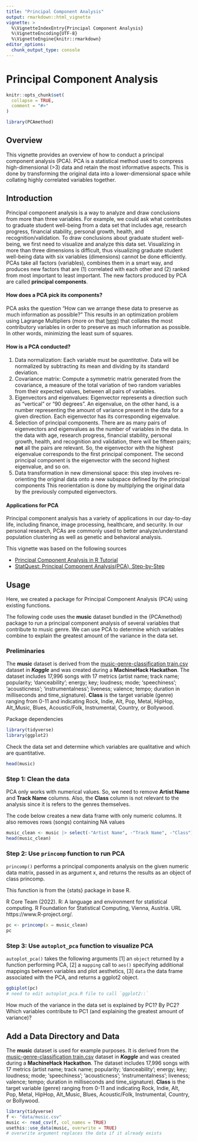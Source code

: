 ```yaml
---
title: "Principal Component Analysis"
output: rmarkdown::html_vignette
vignette: >
  %\VignetteIndexEntry{Principal Component Analysis}
  %\VignetteEncoding{UTF-8}
  %\VignetteEngine{knitr::rmarkdown}
editor_options: 
  chunk_output_type: console
---
```


# Principal Component Analysis {.unnumbered}

```r
knitr::opts_chunk$set(
  collapse = TRUE,
  comment = "#>"
)
```

```r
library(PCAmethod)
```

## Overview {.unnumbered}

This vignette provides an overview of how to conduct a principal component 
analysis (PCA). PCA is a statistical method used to compress high-dimensional 
(>3) data and retain the most informative aspects. This is done by transforming 
the original data into a lower-dimensional space while collating highly 
correlated variables together.

## Introduction {.unnumbered}

Principal component analysis is a way to analyze and draw conclusions from more than three variables. For example, we could ask what contributes to graduate student well-being from a data set that includes age, research progress, financial stability, personal growth, health, and recognition/validation. To draw conclusions about graduate student well-being, we first need to visualize and analyze this data set. Visualizing in more than three dimensions is difficult, thus visualizing graduate student well-being data with six variables (dimensions) cannot be done efficiently. PCAs take all factors (variables), combines them in a smart way, and produces new factors that are (1) correlated with each other and (2) ranked from most important to least important. The new factors produced by PCA are called **principal components**.  

#### How does a PCA pick its components? 

PCA asks the question "How can we arrange these data to preserve as much information as possible?" This results in an optimization problem using Lagrange Multipliers (more on that [here](https://medium.com/nerd-for-tech/pca-part-1-the-lagrangian-d66732b573ed)) that collates the most contributory variables in order to preserve as much information as possible. In other words, minimizing the least sum of squares.

#### How is a PCA conducted? 

1. Data normalization: Each variable must be *quantitative*. Data will be normalized by subtracting its mean and dividing by its standard deviation. 
2. Covariance matrix: Compute a symmetric matrix generated from the covariance, a measure of the total variation of two random variables from their expected values, between all pairs of variables. 
3. Eigenvectors and eigenvalues: Eigenvector represents a direction such as "vertical" or "90 degrees". An eigenvalue, on the other hand, is a number representing the amount of variance present in the data for a given direction. Each eigenvector has its corresponding eigenvalue. 
4. Selection of principal components. There are as many pairs of eigenvectors and eigenvalues as the number of variables in the data. In the data with age, research progress, financial stability, personal growth, health, and recognition and validation, there will be fifteen pairs; **not** all the pairs are relevant. So, the eigenvector with the highest eigenvalue corresponds to the first principal component. The second principal component is the eigenvector with the second highest eigenvalue, and so on.
5.  Data transformation in new dimensional space: this step involves re-orienting the original data onto a new subspace defined by the principal components This reorientation is done by multiplying the original data by the previously computed eigenvectors.

#### Applications for PCA 
Principal component analysis has a variety of applications in our day-to-day life, including finance, image processing, healthcare, and security. In our personal research, PCAs are commonly used to better analyze/understand population clustering as well as genetic and behavioral analysis. 

This vignette was based on the following sources

* [Principal Component Analysis in R Tutorial](https://www.datacamp.com/tutorial/pca-analysis-r)
* [StatQuest: Principal Component Analysis(PCA), Step-by-Step](https://www.youtube.com/watch?v=FgakZw6K1QQ)

## Usage {.unnumbered}

Here, we created a package for Principal Component Analysis (PCA) using existing functions.

The following code uses the **music** dataset bundled in the {PCAmethod} package to run a principal component analysis of several variables that contribute to music genre. We can use PCA to determine which variables combine to explain the greatest amount of the variance in the data set. 

### Preliminaries

The **music** dataset is derived from the [music-genre-classification train.csv](https://www.kaggle.com/datasets/purumalgi/music-genre-classification/data?select=train.csv) dataset in ***Kaggle*** and was created during a **MachineHack Hackathon**. The dataset includes 17,996 songs with 17 metrics (artist name; track name; popularity; ‘danceability’; energy; key; loudness; mode; ‘speechiness’; ‘acousticness’; ‘instrumentalness’; liveness; valence; tempo; duration in milliseconds and time_signature). **Class** is the target variable (genre) ranging from 0-11 and indicating Rock, Indie, Alt, Pop, Metal, HipHop, Alt_Music, Blues, Acoustic/Folk, Instrumental, Country, or Bollywood.

Package dependencies
```r
library(tidyverse)
library(ggplot2)
```

Check the data set and determine which variables are qualitative and which are quantitative.
```r
head(music)
```

### Step 1: Clean the data

PCA only works with numerical values. So, we need to remove **Artist Name** and **Track Name** columns. Also, the **Class** column is not relevant to the analysis since it is refers to the genres themselves.

The code below creates a new data frame with only numeric columns. It also removes rows (songs) containing NA values

```r
music_clean <- music |> select(-"Artist Name", -"Track Name", -"Class") |> drop_na()
head(music_clean)
```

### Step 2: Use `princomp` function to run PCA

`princomp()` performs a principal components analysis on the given numeric data matrix, passed in as argument x, and returns the results as an object of class princomp. 

This function is from the {stats} package in base R.

R Core Team (2022). R: A language and environment for statistical computing. R Foundation
  for Statistical Computing, Vienna, Austria. URL https://www.R-project.org/.

```r
pc <- princomp(x = music_clean)
pc
```

### Step 3: Use `autoplot_pca` function to visualize PCA

`autoplot_pca()` takes the following arguments [1] an `object` returned by a function performing PCA, [2] a `mapping` call to `aes()` specifying additional mappings between variables and plot aesthetics, [3] `data` the data frame associated with the PCA, and returns a ggplot2 object.

<cite source>

```r
ggbiplot(pc)
# need to edit autoplot_pca.R file to call `ggplot2::`
```


How much of the variance in the data set is explained by PC1? By PC2? Which variables contribute to PC1 (and explaining the greatest amount of variance)? 

## Add a Data Directory and Data

The **music** dataset is used for example purposes. It is derived from the [music-genre-classification train.csv](https://www.kaggle.com/datasets/purumalgi/music-genre-classification/data?select=train.csv) dataset in ***Kaggle*** and was created during a **MachineHack Hackathon**. The dataset includes 17,996 songs with 17 metrics (artist name; track name; popularity; ‘danceability’; energy; key; loudness; mode; ‘speechiness’; ‘acousticness’; ‘instrumentalness’; liveness; valence; tempo; duration in milliseconds and time_signature). **Class** is the target variable (genre) ranging from 0-11 and indicating Rock, Indie, Alt, Pop, Metal, HipHop, Alt_Music, Blues, Acoustic/Folk, Instrumental, Country, or Bollywood.

```r
library(tidyverse)
f <- "data/music.csv"
music <- read_csv(f, col_names = TRUE)
usethis::use_data(music, overwrite = TRUE)
# overwrite argument replaces the data if it already exists
```
